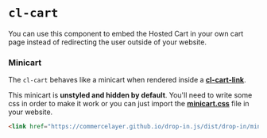 
<Meta
  title={meta.title}
  argTypes={meta.argTypes}
/>

# `cl-cart`

You can use this component to embed the Hosted Cart in your own cart page instead of redirecting the user outside of your website.

<Canvas withSource="open">
  <Story story={Basic} name="Basic" />
</Canvas>


### Minicart

The `cl-cart` behaves like a minicart when rendered inside a [**cl-cart-link**](?path=/docs/components-cart-cl-cart-link--basic).

This minicart is **unstyled and hidden by default**.
You'll need to write some css in order to make it work or you can just import the [**minicart.css**](?path=/docs/drop-in-js--page#minicartcss) file in your website.

```html dark
<link href="https://commercelayer.github.io/drop-in.js/dist/drop-in/minicart.css" rel="stylesheet" />
```

<Canvas withSource="open">
  <Story story={Minicart} name="Minicart" />
</Canvas>

<ArgsTable story='Minicart' />
